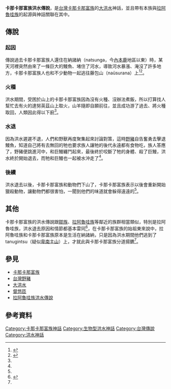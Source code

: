 '''卡那卡那富族洪水傳說'''，是[[台灣|台灣]][[卡那卡那富族|卡那卡那富族]]的[[大洪水|大洪水]]神話，並且帶有本族與[[拉阿魯哇族|拉阿魯哇族]]的起源與神話關聯在其中。
==傳說==
===起因===
傳說過去卡那卡那富族人還住在納諸納（natsunga，今[[內本鹿|內本鹿]]地區以東）時，某天河裡突然由來了一條巨大的鰻魚、堵住了河水，導致河水暴漲、淹沒了許多地方，卡那卡那富族人也和不少動物一起逃往藤包山（naüsurana）上<ref name="族群起源">{{cite web |url=http://www.tipp.org.tw/aborigines_info.asp?A_ID=18&AC_No=2|title=卡那卡那富族族群起源|publisher=台灣原住民族資訊資源網|author=|accessdate=}}</ref><ref name="臺灣原住民的母語傳說">{{cite book|last=|first=|date=1990-10-15|title=臺灣原住民的母語傳說|work=|url=http://www.smcbook.com.tw/smc/index.php?route=product/product&product_id=200|location=|publisher=臺原|page=|isbn=9579261105|author=陳千武|access-date=2021-08-18|archive-date=2020-10-17|archive-url=https://web.archive.org/web/20201017010908/http://www.smcbook.com.tw/smc/index.php?route=product%2Fproduct&product_id=200|dead-url=yes}}</ref>。
===火種===
洪水期間，受困於山上的卡那卡那富族因為沒有火種、沒辦法煮飯，所以打算找人幫忙去有火的達努英茲山上取火，山羊隨即自願前往，並且成功游了過去、將火種取回，人類因此得以下廚<ref name="臺灣原住民的母語傳說"/>。
===水退===
因為洪水遲遲不退，人們和野獸再度聚集起來討論對策，這時[[台灣野豬|野豬]]自告奮勇去擊退鰻魚，知道自己將有去無回的牠也要求族人讓牠的後代永遠都有食物吃，族人答應了，野豬便跳進河中，和巨鰻纏鬥起來，最後終於咬斷了牠的身體、殺了巨鰻，洪水終於開始退去，而牠和巨鰻也一起被水沖走了<ref name="臺灣原住民的母語傳說"/>。

===後續===
洪水退去以後，卡那卡那富族和動物們下山了，卡那卡那富族表示以後會重新開始獵殺動物，讓動物們都很害怕，一聞到他們的味道就會躲得遠遠的<ref name="臺灣原住民的母語傳說"/>。
==其他==
卡那卡那富族的洪水傳說跟[[鄒族|鄒族]]、[[拉阿魯哇族|拉阿魯哇族]]等鄰近的族群相當類似，特別是拉阿魯哇族，洪水退去原因和情節都基本雷同<ref name="鄒族神話與傳說">{{cite web|author=達西烏拉彎‧畢馬|title=鄒族神話與傳說|url=https://www.books.com.tw/products/0010227292|publisher=晨星|isbn=9574554570|accessdate=2003-07-15|archive-date=2019-08-06|archive-url=https://web.archive.org/web/20190806061150/https://www.books.com.tw/products/0010227292|dead-url=no}}</ref>，在卡那卡那富族的始祖東來說中，拉阿魯哇族和卡那卡那富族原本是生活在納諸納，只是因為洪水期間他們逃到了tanugintsu（疑似[[卑南主山|卑南主山]]）上，才就此與卡那卡那富族分道揚鑣<ref name="族群起源"/>。

==參見==
*[[卡那卡那富族|卡那卡那富族]]
*[[台灣野豬|台灣野豬]]
*[[大洪水|大洪水]]
*[[督悠匝|督悠匝]]
*[[拉阿魯哇族洪水傳說|拉阿魯哇族洪水傳說]]

==參考資料==
{{reflist}}

[[Category:卡那卡那富族神話|Category:卡那卡那富族神話]]
[[Category:生物型洪水神話|Category:生物型洪水神話]]
[[Category:台灣傳說|Category:台灣傳說]]
[[Category:洪水神話|Category:洪水神話]]